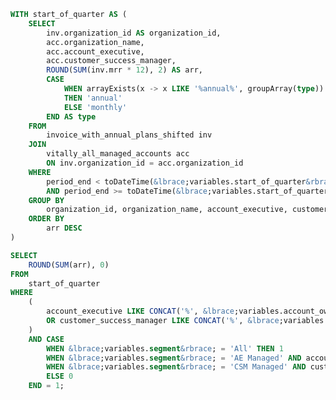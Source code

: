```sql
WITH start_of_quarter AS (
    SELECT 
        inv.organization_id AS organization_id,
        acc.organization_name,
        acc.account_executive,
        acc.customer_success_manager,
        ROUND(SUM(inv.mrr * 12), 2) AS arr,
        CASE 
            WHEN arrayExists(x -> x LIKE '%annual%', groupArray(type)) 
            THEN 'annual' 
            ELSE 'monthly' 
        END AS type
    FROM 
        invoice_with_annual_plans_shifted inv
    JOIN 
        vitally_all_managed_accounts acc 
        ON inv.organization_id = acc.organization_id
    WHERE 
        period_end < toDateTime(&lbrace;variables.start_of_quarter&rbrace;)
        AND period_end >= toDateTime(&lbrace;variables.start_of_quarter&rbrace;) - INTERVAL 1 MONTH
    GROUP BY 
        organization_id, organization_name, account_executive, customer_success_manager
    ORDER BY 
        arr DESC
)

SELECT 
    ROUND(SUM(arr), 0)
FROM 
    start_of_quarter
WHERE 
    (
        account_executive LIKE CONCAT('%', &lbrace;variables.account_owner&rbrace;) 
        OR customer_success_manager LIKE CONCAT('%', &lbrace;variables.account_owner&rbrace;)
    )
    AND CASE 
        WHEN &lbrace;variables.segment&rbrace; = 'All' THEN 1
        WHEN &lbrace;variables.segment&rbrace; = 'AE Managed' AND account_executive IS NOT NULL THEN 1
        WHEN &lbrace;variables.segment&rbrace; = 'CSM Managed' AND customer_success_manager IS NOT NULL THEN 1
        ELSE 0
    END = 1;
```